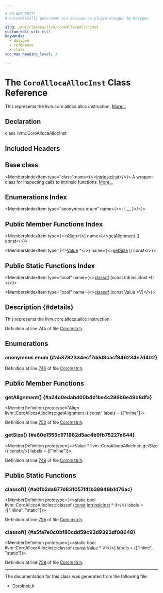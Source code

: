 ```yaml
---

# DO NOT EDIT!
# Automatically generated via docusaurus-plugin-doxygen by Doxygen.

slug: /api/classes/llvm/coroallocaallocinst
custom_edit_url: null
keywords:
  - doxygen
  - reference
  - class
toc_max_heading_level: 3

---
```





# The `CoroAllocaAllocInst` Class Reference

<DoxygenPage pluginConfig={pluginConfig}>

This represents the llvm.coro.alloca.alloc instruction. <a href="#details">More...</a>

## Declaration

<CodeBlock>class llvm::CoroAllocaAllocInst</CodeBlock>

## Included Headers

<IncludesList>
<IncludesListItem
  filePath="llvm/Transforms/Coroutines/CoroInstr.h"
  permalink="/docs/api/files/include/include/llvm/include/llvm/transforms/include/llvm/transforms/coroutines/coroinstr-h"
  isLocal="true" />
</IncludesList>

## Base class

<MembersIndex>

<MembersIndexItem
  type="class"
  name={<><a href="/docs/api/classes/llvm/intrinsicinst">IntrinsicInst</a></>}>
A wrapper class for inspecting calls to intrinsic functions. <a href="/docs/api/classes/llvm/intrinsicinst/#details">More...</a>
</MembersIndexItem>

</MembersIndex>

## Enumerations Index

<MembersIndex>

<MembersIndexItem
  type="anonymous enum"
  name={<>:  &#123; <a href="#a58782334ecf7ddd8cacf846234e7d402">...</a> &#125;</>}>
</MembersIndexItem>

</MembersIndex>

## Public Member Functions Index

<MembersIndex>

<MembersIndexItem
  type={<><a href="/docs/api/structs/llvm/align">Align</a></>}
  name={<><a href="#a24c0edabd00b4d1be4c296b6e49b8dfa">getAlignment</a> () const</>}>
</MembersIndexItem>

<MembersIndexItem
  type={<><a href="/docs/api/classes/llvm/value">Value</a> &#42;</>}
  name={<><a href="#a60e1555c971882d5ac4b9fb75227e644">getSize</a> () const</>}>
</MembersIndexItem>

</MembersIndex>

## Public Static Functions Index

<MembersIndex>

<MembersIndexItem
  type="bool"
  name={<><a href="#a0fb2da677d831057f41b38946b1476ac">classof</a> (const IntrinsicInst &#42;I)</>}>
</MembersIndexItem>

<MembersIndexItem
  type="bool"
  name={<><a href="#a5fa7e0c0bf80cdd59c93d9393df08648">classof</a> (const Value &#42;V)</>}>
</MembersIndexItem>

</MembersIndex>

## Description {#details}

This represents the llvm.coro.alloca.alloc instruction.

Definition at line 745 of file <a href="/docs/api/files/include/include/llvm/include/llvm/transforms/include/llvm/transforms/coroutines/coroinstr-h">CoroInstr.h</a>.

<SectionDefinition>

## Enumerations

### anonymous enum  {#a58782334ecf7ddd8cacf846234e7d402}

<MemberDefinition
  prototype="anonymous enum ">

<EnumerationList title="Enumeration values">

<Link id="a58782334ecf7ddd8cacf846234e7d402acde107ddfaa7902b35d37532df3f5ba5" />
<EnumerationListItem name="SizeArg">

</EnumerationListItem>

<Link id="a58782334ecf7ddd8cacf846234e7d402a590ef1b2d383187df555f097f0c5b08d" />
<EnumerationListItem name="AlignArg">

</EnumerationListItem>

</EnumerationList>

Definition at line <a href="/docs/api/files/include/include/llvm/include/llvm/transforms/include/llvm/transforms/coroutines/coroinstr-h/#l00746">746</a> of file <a href="/docs/api/files/include/include/llvm/include/llvm/transforms/include/llvm/transforms/coroutines/coroinstr-h">CoroInstr.h</a>.
</MemberDefinition>

</SectionDefinition>

<SectionDefinition>

## Public Member Functions

### getAlignment() {#a24c0edabd00b4d1be4c296b6e49b8dfa}

<MemberDefinition
  prototype="Align llvm::CoroAllocaAllocInst::getAlignment () const"
  labels = {["inline"]}>

Definition at line <a href="/docs/api/files/include/include/llvm/include/llvm/transforms/include/llvm/transforms/coroutines/coroinstr-h/#l00750">750</a> of file <a href="/docs/api/files/include/include/llvm/include/llvm/transforms/include/llvm/transforms/coroutines/coroinstr-h">CoroInstr.h</a>.
</MemberDefinition>

### getSize() {#a60e1555c971882d5ac4b9fb75227e644}

<MemberDefinition
  prototype={<>Value &#42; llvm::CoroAllocaAllocInst::getSize () const</>}
  labels = {["inline"]}>

Definition at line <a href="/docs/api/files/include/include/llvm/include/llvm/transforms/include/llvm/transforms/coroutines/coroinstr-h/#l00749">749</a> of file <a href="/docs/api/files/include/include/llvm/include/llvm/transforms/include/llvm/transforms/coroutines/coroinstr-h">CoroInstr.h</a>.
</MemberDefinition>

</SectionDefinition>

<SectionDefinition>

## Public Static Functions

### classof() {#a0fb2da677d831057f41b38946b1476ac}

<MemberDefinition
  prototype={<>static bool llvm::CoroAllocaAllocInst::classof (<a href="/docs/api/files/lib/lib/target/lib/target/aarch64/aarch64promoteconstant-cpp/#a90f8350fecae261c25be85d38b451bff">const</a> <a href="/docs/api/classes/llvm/intrinsicinst">IntrinsicInst</a> &#42; I)</>}
  labels = {["inline", "static"]}>

Definition at line <a href="/docs/api/files/include/include/llvm/include/llvm/transforms/include/llvm/transforms/coroutines/coroinstr-h/#l00755">755</a> of file <a href="/docs/api/files/include/include/llvm/include/llvm/transforms/include/llvm/transforms/coroutines/coroinstr-h">CoroInstr.h</a>.
</MemberDefinition>

### classof() {#a5fa7e0c0bf80cdd59c93d9393df08648}

<MemberDefinition
  prototype={<>static bool llvm::CoroAllocaAllocInst::classof (<a href="/docs/api/files/lib/lib/target/lib/target/aarch64/aarch64promoteconstant-cpp/#a90f8350fecae261c25be85d38b451bff">const</a> <a href="/docs/api/classes/llvm/value">Value</a> &#42; V)</>}
  labels = {["inline", "static"]}>

Definition at line <a href="/docs/api/files/include/include/llvm/include/llvm/transforms/include/llvm/transforms/coroutines/coroinstr-h/#l00758">758</a> of file <a href="/docs/api/files/include/include/llvm/include/llvm/transforms/include/llvm/transforms/coroutines/coroinstr-h">CoroInstr.h</a>.
</MemberDefinition>

</SectionDefinition>

<hr/>

The documentation for this class was generated from the following file:

<ul>
<li><a href="/docs/api/files/include/include/llvm/include/llvm/transforms/include/llvm/transforms/coroutines/coroinstr-h">CoroInstr.h</a></li>
</ul>

</DoxygenPage>
